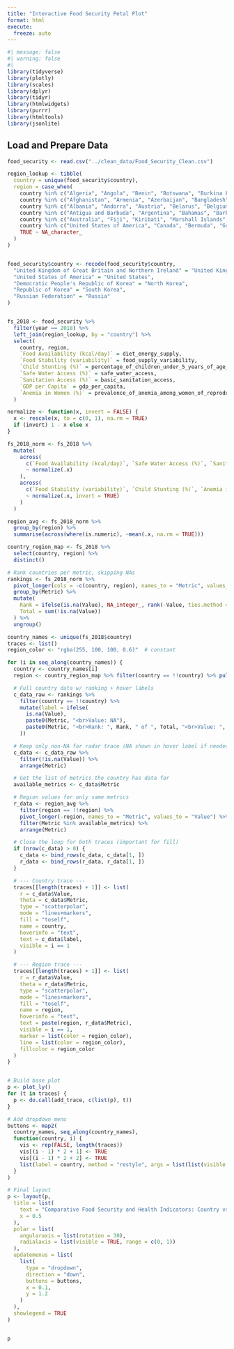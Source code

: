 ```yaml
---
title: "Interactive Food Security Petal Plot"
format: html
execute:
  freeze: auto
---
```


```r
#| message: false
#| warning: false
#| 
library(tidyverse)
library(plotly)
library(scales)
library(dplyr)
library(tidyr)
library(htmlwidgets)
library(purrr)
library(htmltools)
library(jsonlite)

```

## Load and Prepare Data

```r
food_security <- read.csv("../clean_data/Food_Security_Clean.csv")

region_lookup <- tibble(
  country = unique(food_security$country),
  region = case_when(
    country %in% c("Algeria", "Angola", "Benin", "Botswana", "Burkina Faso", "Burundi", "Cameroon", "Central African Republic", "Chad", "Comoros", "Congo", "Democratic Republic of the Congo", "Djibouti", "Egypt", "Equatorial Guinea", "Eritrea", "Eswatini", "Ethiopia", "Gabon", "Gambia", "Ghana", "Guinea", "Guinea-Bissau", "Kenya", "Lesotho", "Liberia", "Madagascar", "Malawi", "Mali", "Mauritania", "Mauritius", "Mozambique", "Namibia", "Niger", "Nigeria", "Rwanda", "Sao Tome and Principe", "Senegal", "Seychelles", "Sierra Leone", "Somalia", "South Africa", "South Sudan", "Sudan", "Togo", "Uganda", "United Republic of Tanzania", "Zambia", "Zimbabwe", "Cabo Verde", "Côte d'Ivoire", "Libya", "Morocco", "Tunisia") ~ "Africa",
    country %in% c("Afghanistan", "Armenia", "Azerbaijan", "Bangladesh", "Bhutan", "Brunei Darussalam", "Cambodia", "China", "Democratic People's Republic of Korea", "Georgia", "India", "Indonesia", "Iraq", "Israel", "Japan", "Jordan", "Kazakhstan", "Kuwait", "Kyrgyzstan", "Lao People's Democratic Republic", "Lebanon", "Malaysia", "Maldives", "Mongolia", "Myanmar", "Nepal", "Oman", "Pakistan", "Philippines", "Qatar", "Republic of Korea", "Saudi Arabia", "Singapore", "Sri Lanka", "Syrian Arab Republic", "Tajikistan", "Thailand", "Timor-Leste", "Turkmenistan", "United Arab Emirates", "Uzbekistan", "Viet Nam", "Yemen", "Bahrain", "China, Hong Kong SAR", "China, Macao SAR", "China, Taiwan Province of", "China, mainland", "Iran (Islamic Republic of)", "Palestine", "Türkiye") ~ "Asia",
    country %in% c("Albania", "Andorra", "Austria", "Belarus", "Belgium", "Bosnia and Herzegovina", "Bulgaria", "Croatia", "Cyprus", "Czech Republic", "Denmark", "Estonia", "Finland", "France", "Germany", "Greece", "Hungary", "Iceland", "Ireland", "Italy", "Latvia", "Lithuania", "Luxembourg", "Malta", "Montenegro", "North Macedonia", "Norway", "Poland", "Portugal", "Republic of Moldova", "Romania", "San Marino", "Serbia", "Slovakia", "Slovenia", "Spain", "Sweden", "Switzerland", "Ukraine", "United Kingdom of Great Britain and Northern Ireland", "Czechia", "Russian Federation") ~ "Europe",
    country %in% c("Antigua and Barbuda", "Argentina", "Bahamas", "Barbados", "Belize", "Brazil", "Chile", "Colombia", "Costa Rica", "Cuba", "Dominica", "Dominican Republic", "Ecuador", "El Salvador", "Grenada", "Guatemala", "Guyana", "Haiti", "Honduras", "Jamaica", "Mexico", "Nicaragua", "Panama", "Paraguay", "Peru", "Saint Kitts and Nevis", "Saint Lucia", "Saint Vincent and the Grenadines", "Suriname", "Trinidad and Tobago", "Uruguay", "Bolivia (Plurinational State of)", "Puerto Rico", "Venezuela (Bolivarian Republic of)") ~ "Latin America",
    country %in% c("Australia", "Fiji", "Kiribati", "Marshall Islands", "Micronesia", "Nauru", "New Zealand", "Palau", "Papua New Guinea", "Samoa", "Solomon Islands", "Tonga", "Tuvalu", "Vanuatu", "American Samoa", "Cook Islands", "French Polynesia", "Micronesia (Federated States of)", "New Caledonia", "Niue", "Tokelau") ~ "Oceania",
    country %in% c("United States of America", "Canada", "Bermuda", "Greenland", "Netherlands (Kingdom of the)") ~ "North America",
    TRUE ~ NA_character_
  )
)


food_security$country <- recode(food_security$country,
  "United Kingdom of Great Britain and Northern Ireland" = "United Kingdom",
  "United States of America" = "United States",
  "Democratic People's Republic of Korea" = "North Korea",
  "Republic of Korea" = "South Korea",
  "Russian Federation" = "Russia"
)


fs_2018 <- food_security %>%
  filter(year == 2018) %>%
  left_join(region_lookup, by = "country") %>%
  select(
    country, region,
    `Food Availability (kcal/day)` = diet_energy_supply,
    `Food Stability (variability)` = food_supply_variability,
    `Child Stunting (%)` = percentage_of_children_under_5_years_of_age_who_are_stunted_modelled_estimates_percent,
    `Safe Water Access (%)` = safe_water_access,
    `Sanitation Access (%)` = basic_sanitation_access,
    `GDP per Capita` = gdp_per_capita,
    `Anemia in Women (%)` = prevalence_of_anemia_among_women_of_reproductive_age_1549_years_percent
  )

```

```r
normalize <- function(x, invert = FALSE) {
  x <- rescale(x, to = c(0, 1), na.rm = TRUE)
  if (invert) 1 - x else x
}

fs_2018_norm <- fs_2018 %>%
  mutate(
    across(
      c(`Food Availability (kcal/day)`, `Safe Water Access (%)`, `Sanitation Access (%)`, `GDP per Capita`),
      ~ normalize(.x)
    ),
    across(
      c(`Food Stability (variability)`, `Child Stunting (%)`, `Anemia in Women (%)`),
      ~ normalize(.x, invert = TRUE)
    )
  )
```


```r

region_avg <- fs_2018_norm %>%
  group_by(region) %>%
  summarise(across(where(is.numeric), ~mean(.x, na.rm = TRUE)))

country_region_map <- fs_2018 %>%
  select(country, region) %>%
  distinct()

# Rank countries per metric, skipping NAs
rankings <- fs_2018_norm %>%
  pivot_longer(cols = -c(country, region), names_to = "Metric", values_to = "Value") %>%
  group_by(Metric) %>%
  mutate(
    Rank = ifelse(is.na(Value), NA_integer_, rank(-Value, ties.method = "min")),
    Total = sum(!is.na(Value))
  ) %>%
  ungroup()

country_names <- unique(fs_2018$country)
traces <- list()
region_color <- "rgba(255, 100, 100, 0.6)"  # constant

for (i in seq_along(country_names)) {
  country <- country_names[i]
  region <- country_region_map %>% filter(country == !!country) %>% pull(region)

  # Full country data w/ ranking + hover labels
  c_data_raw <- rankings %>%
    filter(country == !!country) %>%
    mutate(label = ifelse(
      is.na(Value),
      paste0(Metric, "<br>Value: NA"),
      paste0(Metric, "<br>Rank: ", Rank, " of ", Total, "<br>Value: ", round(Value, 2))
    ))

  # Keep only non-NA for radar trace (NA shown in hover label if needed)
  c_data <- c_data_raw %>%
    filter(!is.na(Value)) %>%
    arrange(Metric)

  # Get the list of metrics the country has data for
  available_metrics <- c_data$Metric

  # Region values for only same metrics
  r_data <- region_avg %>%
    filter(region == !!region) %>%
    pivot_longer(-region, names_to = "Metric", values_to = "Value") %>%
    filter(Metric %in% available_metrics) %>%
    arrange(Metric)

  # Close the loop for both traces (important for fill)
  if (nrow(c_data) > 0) {
    c_data <- bind_rows(c_data, c_data[1, ])
    r_data <- bind_rows(r_data, r_data[1, ])
  }

  # --- Country trace ---
  traces[[length(traces) + 1]] <- list(
    r = c_data$Value,
    theta = c_data$Metric,
    type = "scatterpolar",
    mode = "lines+markers",
    fill = "toself",
    name = country,
    hoverinfo = "text",
    text = c_data$label,
    visible = i == 1
  )

  # --- Region trace ---
  traces[[length(traces) + 1]] <- list(
    r = r_data$Value,
    theta = r_data$Metric,
    type = "scatterpolar",
    mode = "lines+markers",
    fill = "toself",
    name = region,
    hoverinfo = "text",
    text = paste(region, r_data$Metric),
    visible = i == 1,
    marker = list(color = region_color),
    line = list(color = region_color),
    fillcolor = region_color
  )
}


# Build base plot
p <- plot_ly()
for (t in traces) {
  p <- do.call(add_trace, c(list(p), t))
}

# Add dropdown menu
buttons <- map2(
  country_names, seq_along(country_names),
  function(country, i) {
    vis <- rep(FALSE, length(traces))
    vis[(i - 1) * 2 + 1] <- TRUE
    vis[(i - 1) * 2 + 2] <- TRUE
    list(label = country, method = "restyle", args = list(list(visible = vis)))
  }
)

# Final layout
p <- layout(p,
  title = list(
    text = "Comparative Food Security and Health Indicators: Country vs Region",
    x = 0.5 
  ),
  polar = list(
    angularaxis = list(rotation = 30),
    radialaxis = list(visible = TRUE, range = c(0, 1))
  ),
  updatemenus = list(
    list(
      type = "dropdown",
      direction = "down",
      buttons = buttons,
      x = 0.1,
      y = 1.2
    )
  ),
  showlegend = TRUE
)


p
```